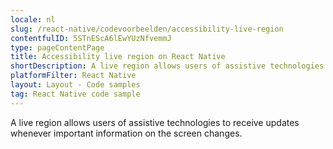 ```yaml
---
locale: nl
slug: /react-native/codevoorbeelden/accessibility-live-region
contentfulID: 5STnEScA6lEwYUzNfvemmJ
type: pageContentPage
title: Accessibility live region on React Native
shortDescription: A live region allows users of assistive technologies to receive updates whenever important information on the screen changes.
platformFilter: React Native
layout: Layout - Code samples
tag: React Native code sample
---
```


A live region allows users of assistive technologies to receive updates whenever important information on the screen changes.

<CodeSample id="accessibility-live-region" locale="nl" platform="react native"/>